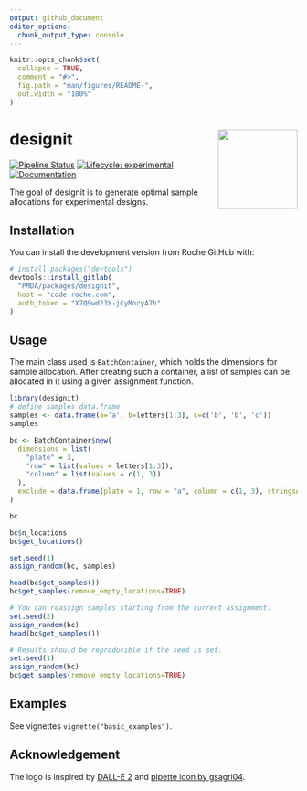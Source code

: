 ```yaml
---
output: github_document
editor_options: 
  chunk_output_type: console
---
```


<!-- README.md is generated from README.Rmd. Please edit that file -->

```r
knitr::opts_chunk$set(
  collapse = TRUE,
  comment = "#>",
  fig.path = "man/figures/README-",
  out.width = "100%"
)
```

# designit <a href="https://docs.roche.com/#/designit/latest/"><img src="man/figures/logo.svg" align="right" height="139" /></a>

<!-- badges: start -->
[![Pipeline Status](https://code.roche.com/PMDA/packages/designit/badges/master/pipeline.svg)](https://code.roche.com/PMDA/packages/designit/-/commits/master)
[![Lifecycle: experimental](https://img.shields.io/badge/lifecycle-experimental-orange.svg)](https://lifecycle.r-lib.org/articles/stages.html#experimental)
[![Documentation](https://img.shields.io/badge/docs-pkgdown-blue.svg)](http://docs.roche.com/#/designit/latest)
<!-- badges: end -->

The goal of designit is to generate optimal sample allocations for experimental designs. 

## Installation

You can install the development version from Roche GitHub with:

```r
# install.packages("devtools")
devtools::install_gitlab(
  "PMDA/packages/designit",
  host = "code.roche.com",
  auth_token = "X7Q9wd23Y-jCyMocyA7h"
)
```

## Usage

The main class used is `BatchContainer`, which holds the dimensions for sample allocation.
After creating such a container, a list of samples can be allocated in it using a given assignment function.

```r
library(designit)
# define samples data.frame
samples <- data.frame(a='a', b=letters[1:3], c=c('b', 'b', 'c'))
samples

bc <- BatchContainer$new(
  dimensions = list(
    "plate" = 3,
    "row" = list(values = letters[1:3]),
    "column" = list(values = c(1, 3))
  ),
  exclude = data.frame(plate = 1, row = "a", column = c(1, 3), stringsAsFactors = F)
)

bc

bc$n_locations
bc$get_locations()

set.seed(1)
assign_random(bc, samples)

head(bc$get_samples())
bc$get_samples(remove_empty_locations=TRUE)

# You can reassign samples starting from the current assignment.
set.seed(2)
assign_random(bc)
head(bc$get_samples())

# Results should be reproducible if the seed is set.
set.seed(1)
assign_random(bc)
bc$get_samples(remove_empty_locations=TRUE)
```

## Examples

See vignettes `vignette("basic_examples")`.

## Acknowledgement

The logo is inspired by [DALL-E 2](https://openai.com/dall-e-2/) and
[pipette icon by gsagri04](https://openclipart.org/detail/140941/micropipette).
